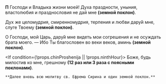 **П** Господи и Владыка жизни моей! Духа праздности, уныния, властолюбия и празднословия не дай мне **(земной поклон)**.

Дух же целомудрия, смиренномудрия, терпения и любви дару́й мне, слуге Твоему **(земной поклон)**.

О Господи, мой Царь, дару́й мне видеть мои согрешения и не осуждать брата моего. — Ибо Ты благословен во веки веков, аминь **(земной поклон)**.

<If condition={!props.chinProshenija || !props.ninthHour}>
    Боже, будь милостив ко мне, грешному **(12 раз или 3 раза с поясными поклонами)**.

    **Далее вновь всю молитву св. Ефрема Сирина и один земной поклон.**

</If>
